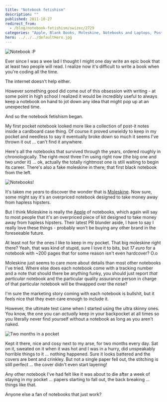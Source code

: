 ```yaml
---
title: "Notebook fetishism"
description: ""
published: 2011-10-27
redirect_from:
  - /blog/notebook-fetishism/swizec/2729
categories: "Apple, Blank Books, Moleskine, Notebooks and Laptops, Post-it note, Uncategorized, Vendors, Writers Resources"
hero: ../../../defaultHero.jpg
---
```


![Notebook :P](https://swizec.com/wp-content/uploads/2011/10/tumblr_ltq983kENF1qekjngo1_5001.jpg)

Ever since I was a wee lad I thought I might one day write an epic book that at least two people will read. I realize now it's difficult to write a book when you're coding all the time.

The internet doesn't help either.

However something good did come out of this obsession with writing - at some point in high school I realized it would be incredibly useful to always keep a notebook on hand to jot down any idea that might pop up at an unexpected time.

And so the notebook fetishism began.

My first pocket notebook looked more like a collection of post-it notes inside a cardboard case thing. Of course it proved unwieldy to keep in my pocket and needless to say it eventually broke down so much it seems I've thrown it out ... can't find it anywhere.

Here's all the notebooks that survived through the years, ordered roughly in chronologically. The right-most three I'm using right now (the big one and two under it) ... ok, actually the totally rightmost one is still waiting to begin its career. There's also a fake moleskine in there; that first black notebook from the left.

![Notebooks!](https://swizec.com/wp-content/uploads/2011/10/tumblr_ltq8eqTVOT1qekjngo1_50016.jpg)

It's taken me _years_ to discover the wonder that is [Moleskine](http://www.moleskine.com/). Now sure, some might say it's an overpriced notebook designed to take money away from hapless hipsters.

But I think Moleskine is really the [Apple](http://www.apple.com) of notebooks, which again will say to most people that it's an overpriced piece of kit designed to take money away from hapless hipsters. Their latest PR blunder aside, I have to say I really love these things - probably won't be buying any other brand in the foreseeable future.

At least not for the ones I like to keep in my pocket. That big moleskine right there? Yeah, that was kind of stupid, sure I love it to bits, but _17 euro_ for a notebook with ~200 pages that for some reason isn't even hardcover? O.o

Moleskine just seems to care more about details than most other notebooks I've tried. Where else does each notebook come with a tracking number and a note that should there be anything funky, you should just report _that particular_ notebook and the particular quality assurance person in charge of that particular notebook will be thwapped over the nose?

I'm sure the marketing story coming with each notebook is bullshit, but it feels nice that they even care enough to include it.

However, the ultimate test came when I started using the ultra skinny ones. You know, the one you can _actually_ keep in your backpocket at all times so you literally never find yourself without a notebook as long as you aren't naked.

![Two months in a pocket](https://swizec.com/wp-content/uploads/2011/10/tumblr_ltq983kENF1qekjngo1_5006.jpg)

Kept it there, nice and cosy next to my arse, for two months every day. Sat on it, sweated on it when it was hot and I was in a hurry, did unspeakably horrible things to it ... nothing happened. Sure it looks battered and the covers are bent and crinkley. But not a single paper fell out, the stitching is still perfect ... the cover didn't even start layering!

Any other notebook I've had felt like it was about to die after a week of staying in my pocket ... papers starting to fall out, the back breaking ... things like that.

Anyone else a fan of notebooks that just work?
